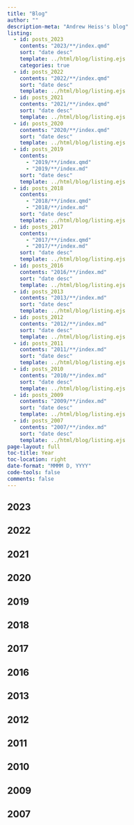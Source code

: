 ```yaml
---
title: "Blog"
author: ""
description-meta: "Andrew Heiss's blog"
listing:
  - id: posts_2023
    contents: "2023/**/index.qmd"
    sort: "date desc"
    template: ../html/blog/listing.ejs
    categories: true
  - id: posts_2022
    contents: "2022/**/index.qmd"
    sort: "date desc"
    template: ../html/blog/listing.ejs
  - id: posts_2021
    contents: "2021/**/index.qmd"
    sort: "date desc"
    template: ../html/blog/listing.ejs
  - id: posts_2020
    contents: "2020/**/index.qmd"
    sort: "date desc"
    template: ../html/blog/listing.ejs
  - id: posts_2019
    contents: 
      - "2019/**/index.qmd"
      - "2019/**/index.md"
    sort: "date desc"
    template: ../html/blog/listing.ejs
  - id: posts_2018
    contents: 
      - "2018/**/index.qmd"
      - "2018/**/index.md"
    sort: "date desc"
    template: ../html/blog/listing.ejs
  - id: posts_2017
    contents: 
      - "2017/**/index.qmd"
      - "2017/**/index.md"
    sort: "date desc"
    template: ../html/blog/listing.ejs
  - id: posts_2016
    contents: "2016/**/index.md"
    sort: "date desc"
    template: ../html/blog/listing.ejs
  - id: posts_2013
    contents: "2013/**/index.md"
    sort: "date desc"
    template: ../html/blog/listing.ejs
  - id: posts_2012
    contents: "2012/**/index.md"
    sort: "date desc"
    template: ../html/blog/listing.ejs
  - id: posts_2011
    contents: "2011/**/index.md"
    sort: "date desc"
    template: ../html/blog/listing.ejs
  - id: posts_2010
    contents: "2010/**/index.md"
    sort: "date desc"
    template: ../html/blog/listing.ejs
  - id: posts_2009
    contents: "2009/**/index.md"
    sort: "date desc"
    template: ../html/blog/listing.ejs
  - id: posts_2007
    contents: "2007/**/index.md"
    sort: "date desc"
    template: ../html/blog/listing.ejs
page-layout: full
toc-title: Year
toc-location: right
date-format: "MMMM D, YYYY"
code-tools: false
comments: false
---
```


## 2023

:::{#posts_2023}
:::

## 2022

:::{#posts_2022}
:::

## 2021

:::{#posts_2021}
:::

## 2020

:::{#posts_2020}
:::

## 2019

:::{#posts_2019}
:::

## 2018

:::{#posts_2018}
:::

## 2017

:::{#posts_2017}
:::

## 2016

:::{#posts_2016}
:::

## 2013

:::{#posts_2013}
:::

## 2012

:::{#posts_2012}
:::

## 2011

:::{#posts_2011}
:::

## 2010

:::{#posts_2010}
:::

## 2009

:::{#posts_2009}
:::

## 2007

:::{#posts_2007}
:::
